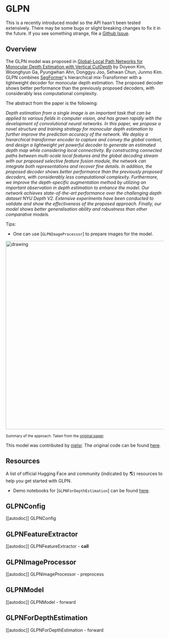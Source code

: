 <!--Copyright 2022 The HuggingFace Team. All rights reserved.

Licensed under the Apache License, Version 2.0 (the "License"); you may not use this file except in compliance with
the License. You may obtain a copy of the License at

http://www.apache.org/licenses/LICENSE-2.0

Unless required by applicable law or agreed to in writing, software distributed under the License is distributed on
an "AS IS" BASIS, WITHOUT WARRANTIES OR CONDITIONS OF ANY KIND, either express or implied. See the License for the
specific language governing permissions and limitations under the License.
-->

# GLPN

<Tip>

This is a recently introduced model so the API hasn't been tested extensively. There may be some bugs or slight
breaking changes to fix it in the future. If you see something strange, file a [Github Issue](https://github.com/huggingface/transformers/issues/new?assignees=&labels=&template=bug-report.md&title).

</Tip>

## Overview

The GLPN model was proposed in [Global-Local Path Networks for Monocular Depth Estimation with Vertical CutDepth](https://arxiv.org/abs/2201.07436)  by Doyeon Kim, Woonghyun Ga, Pyungwhan Ahn, Donggyu Joo, Sehwan Chun, Junmo Kim.
GLPN combines [SegFormer](segformer)'s hierarchical mix-Transformer with a lightweight decoder for monocular depth estimation. The proposed decoder shows better performance than the previously proposed decoders, with considerably
less computational complexity.

The abstract from the paper is the following:

*Depth estimation from a single image is an important task that can be applied to various fields in computer vision, and has grown rapidly with the development of convolutional neural networks. In this paper, we propose a novel structure and training strategy for monocular depth estimation to further improve the prediction accuracy of the network. We deploy a hierarchical transformer encoder to capture and convey the global context, and design a lightweight yet powerful decoder to generate an estimated depth map while considering local connectivity. By constructing connected paths between multi-scale local features and the global decoding stream with our proposed selective feature fusion module, the network can integrate both representations and recover fine details. In addition, the proposed decoder shows better performance than the previously proposed decoders, with considerably less computational complexity. Furthermore, we improve the depth-specific augmentation method by utilizing an important observation in depth estimation to enhance the model. Our network achieves state-of-the-art performance over the challenging depth dataset NYU Depth V2. Extensive experiments have been conducted to validate and show the effectiveness of the proposed approach. Finally, our model shows better generalisation ability and robustness than other comparative models.*

Tips:

- One can use [`GLPNImageProcessor`] to prepare images for the model.

<img src="https://huggingface.co/datasets/huggingface/documentation-images/resolve/main/glpn_architecture.jpg"
alt="drawing" width="600"/>

<small> Summary of the approach. Taken from the <a href="https://arxiv.org/abs/2201.07436" target="_blank">original paper</a>. </small>

This model was contributed by [nielsr](https://huggingface.co/nielsr). The original code can be found [here](https://github.com/vinvino02/GLPDepth).

## Resources

A list of official Hugging Face and community (indicated by 🌎) resources to help you get started with GLPN.

- Demo notebooks for [`GLPNForDepthEstimation`] can be found [here](https://github.com/NielsRogge/Transformers-Tutorials/tree/master/GLPN).

## GLPNConfig

[[autodoc]] GLPNConfig

## GLPNFeatureExtractor

[[autodoc]] GLPNFeatureExtractor
    - __call__

## GLPNImageProcessor

[[autodoc]] GLPNImageProcessor
    - preprocess

## GLPNModel

[[autodoc]] GLPNModel
    - forward

## GLPNForDepthEstimation

[[autodoc]] GLPNForDepthEstimation
    - forward
